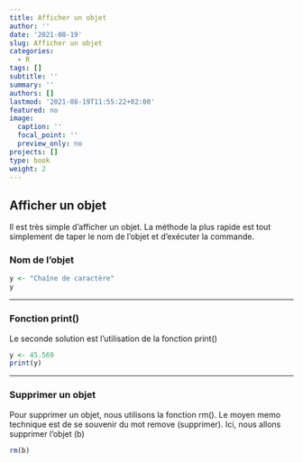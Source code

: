 ```yaml
---
title: Afficher un objet
author: ''
date: '2021-08-19'
slug: Afficher un objet
categories:
  - R
tags: []
subtitle: ''
summary: ''
authors: []
lastmod: '2021-08-19T11:55:22+02:00'
featured: no
image:
  caption: ''
  focal_point: ''
  preview_only: no
projects: []
type: book
weight: 2
---
```



## Afficher un objet 
Il est très simple d'afficher un objet. La méthode la plus rapide est tout simplement de taper le nom de l'objet et d'exécuter la commande.

### Nom de l'objet
```r
y <- "Chaîne de caractère"
y
```
<hr>

### Fonction print()
Le seconde solution est l'utilisation de la fonction print()
```r
y <- 45.569
print(y)
```
<hr>

### Supprimer un objet
Pour supprimer un objet, nous utilisons la fonction rm(). Le moyen memo technique est de se souvenir du mot remove (supprimer). Ici, nous allons supprimer l'objet (b)

```r
rm(b)
```
